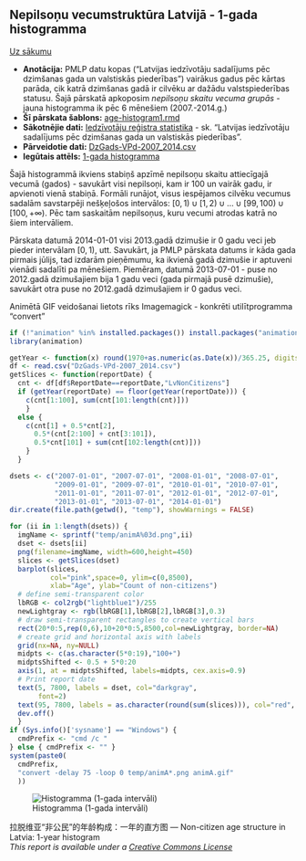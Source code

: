 Nepilsoņu vecumstruktūra Latvijā - 1-gada histogramma
-----

[Uz sākumu](../index.html)

* **Anotācija:** PMLP datu kopas ("Latvijas iedzīvotāju sadalījums pēc dzimšanas gada un valstiskās piederības") vairākus gadus pēc kārtas parāda, cik katrā dzimšanas gadā ir cilvēku ar dažādu valstspiederības statusu. Šajā pārskatā apkoposim *nepilsoņu skaitu vecuma grupās* - jauna histogramma ik pēc 6 mēnešiem (2007.-2014.g.)
* **Šī pārskata šablons:** [age-histogram1.rmd](age-histogram1.rmd)
* **Sākotnējie dati:** [Iedzīvotāju reģistra statistika](http://www.pmlp.gov.lv/lv/sakums/statistika/iedzivotaju-registrs/) - sk. "Latvijas iedzīvotāju sadalījums pēc dzimšanas gada un valstiskās piederības".
* **Pārveidotie dati:** [DzGads-VPd-2007_2014.csv](DzGads-VPd-2007_2014.csv)
* **Iegūtais attēls:** [1-gada histogramma](animA.gif)

Šajā histogrammā ikviens stabiņš apzīmē nepilsoņu skaitu attiecīgajā vecumā (gados) - savukārt visi nepilsoņi, kam ir 100 un vairāk gadu, ir apvienoti vienā stabiņā. Formāli runājot, visus iespējamos cilvēku vecumus sadalām savstarpēji nešķeļošos intervālos: $[0,1) \cup [1,2) \cup \ldots \cup [99,100) \cup [100,+\infty)$. Pēc tam saskaitām nepilsoņus, kuru vecumi atrodas katrā no šiem intervāliem. 

Pārskata datumā 2014-01-01 visi 2013.gadā dzimušie ir 0 gadu veci jeb pieder intervālam $[0,1)$, utt. Savukārt, ja PMLP pārskata datums ir kāda gada pirmais jūlijs, tad izdarām pieņēmumu, ka ikvienā gadā dzimušie ir aptuveni vienādi sadalīti pa mēnešiem. Piemēram, datumā 2013-07-01 - puse no 2012.gadā dzimušajiem bija 1 gadu veci (gada pirmajā pusē dzimušie), savukārt otra puse no 2012.gadā dzimušajiem ir 0 gadus veci.

Animētā GIF veidošanai lietots rīks Imagemagick - konkrēti utilītprogramma "convert"

```r
if (!"animation" %in% installed.packages()) install.packages("animation")
library(animation)

getYear <- function(x) round(1970+as.numeric(as.Date(x))/365.25, digits=1)
df <- read.csv("DzGads-VPd-2007_2014.csv")
getSlices <- function(reportDate) {
  cnt <- df[df$ReportDate==reportDate,"LvNonCitizens"]
  if (getYear(reportDate) == floor(getYear(reportDate))) {
    c(cnt[1:100], sum(cnt[101:length(cnt)]))
    }
  else {
    c(cnt[1] + 0.5*cnt[2], 
      0.5*(cnt[2:100] + cnt[3:101]), 
      0.5*cnt[101] + sum(cnt[102:length(cnt)]))
    }
  }

dsets <- c("2007-01-01", "2007-07-01", "2008-01-01", "2008-07-01", 
           "2009-01-01", "2009-07-01", "2010-01-01", "2010-07-01", 
           "2011-01-01", "2011-07-01", "2012-01-01", "2012-07-01", 
           "2013-01-01", "2013-07-01", "2014-01-01")
dir.create(file.path(getwd(), "temp"), showWarnings = FALSE)  

for (ii in 1:length(dsets)) {
  imgName <- sprintf("temp/animA%03d.png",ii)
  dset <- dsets[ii]
  png(filename=imgName, width=600,height=450)
  slices <- getSlices(dset)
  barplot(slices, 
          col="pink",space=0, ylim=c(0,8500),
          xlab="Age", ylab="Count of non-citizens")
  # define semi-transparent color
  lbRGB <- col2rgb("lightblue1")/255
  newLightgray <- rgb(lbRGB[1],lbRGB[2],lbRGB[3],0.3)
  # draw semi-transparent rectangles to create vertical bars
  rect(20*0:5,rep(0,6),10+20*0:5,8500,col=newLightgray, border=NA)
  # create grid and horizontal axis with labels
  grid(nx=NA, ny=NULL)
  midpts <- c(as.character(5*0:19),"100+")
  midptsShifted <- 0.5 + 5*0:20
  axis(1, at = midptsShifted, labels=midpts, cex.axis=0.9)
  # Print report date
  text(5, 7800, labels = dset, col="darkgray", 
       font=2)  
  text(95, 7800, labels = as.character(round(sum(slices))), col="red", font=2)
  dev.off()
  }
if (Sys.info()['sysname'] == "Windows") {
  cmdPrefix <- "cmd /c "
} else { cmdPrefix <- "" } 
system(paste0(
  cmdPrefix,
  "convert -delay 75 -loop 0 temp/animA*.png animA.gif"
  ))   
```

![Histogramma (1-gada intervāli)](animA.gif)


拉脱维亚“非公民”的年龄构成：一年的直方图 — Non-citizen age structure in Latvia: 1-year histogram  
*This report is available under a [Creative Commons License](http://creativecommons.org/licenses/by/4.0/deed.en_US)*